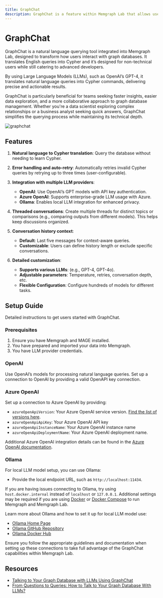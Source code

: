 ```yaml
---
title: GraphChat
description: GraphChat is a feature within Memgraph Lab that allows users to query the Memgraph database using the English language instead of Cypher queries.
---
```



# GraphChat

GraphChat is a natural language querying tool integrated into Memgraph Lab,
designed to transform how users interact with graph databases. It translates
English queries into Cypher and it’s designed for non-technical users while
still catering to advanced developers.

By using Large Language Models (LLMs), such as OpenAI’s GPT-4, it translates
natural language queries into Cypher commands, delivering precise and actionable
results. 

GraphChat is particularly beneficial for teams seeking faster insights, easier
data exploration, and a more collaborative approach to graph database
management. Whether you're a data scientist exploring complex relationships or a
business analyst seeking quick answers, GraphChat simplifies the querying
process while maintaining its technical depth.

![graphchat](/pages/data-visualization/graphchat.png)

## Features

1. **Natural language to Cypher translation**: Query the database without needing to learn Cypher.

2. **Error handling and auto-retry**: Automatically retries invalid Cypher queries by retrying up to three times (user-configurable).

3. **Integration with multiple LLM providers**:
   - **OpenAI**: Use OpenAI’s GPT models with API key authentication.
   - **Azure OpenAI**: Supports enterprise-grade LLM usage with Azure.
   - **Ollama**: Enables local LLM integration for enhanced privacy.

4. **Threaded conversations**: Create multiple threads for distinct topics or
  comparisons (e.g., comparing outputs from different models). This helps keep
  discussions organized.

5. **Conversation history context**:
   - **Default**: Last five messages for context-aware queries.
   - **Customizable**: Users can define history length or exclude specific conversations.

6. **Detailed customization**:
   - **Supports various LLMs**: (e.g., GPT-4, GPT-4o).
   - **Adjustable parameters**: Temperature, retries, conversation depth, etc.
   - **Flexible Configuration**: Configure hundreds of models for different tasks.


## Setup Guide

Detailed instructions to get users started with GraphChat.

### Prerequisites

1. Ensure you have Memgraph and MAGE installed.
2. You have prepared and imported your data into Memgraph.
3. You have LLM provider credentials.

### OpenAI

Use OpenAI’s models for processing natural language queries. Set up a connection to OpenAI by providing a valid OpenAPI key connection.

### Azure OpenAI

Set up a connection to Azure OpenAI by providing:

- `azureOpenApiVersion`: Your Azure OpenAI service version. [Find the list of versions here](https://learn.microsoft.com/en-us/azure/ai-services/openai/reference#chat-completions).
- `azureOpenApiApiKey`: Your Azure OpenAI API key
- `azureOpenApiInstanceName`: Your Azure OpenAI instance name
- `azureOpenApiDeploymentName`: Your Azure OpenAI deployment name.

Additional Azure OpenAI integration details can be found in the [Azure OpenAI documentation](https://js.langchain.com/docs/integrations/text_embedding/azure_openai).

### Ollama

For local LLM model setup, you can use Ollama:

- Provide the local endpoint URL, such as `http://localhost:11434`.

<Callout>

If you are having issues connecting to Ollama, try using `host.docker.internal`
instead of `localhost` or `127.0.0.1`. Additional settings may be required if
you are using
[Docker](/getting-started/install-memgraph/docker#issues-when-connecting-to-memgraph-lab-to-memgraph)
or [Docker Compose](#) to run Memgraph and Memgraph Lab.

</Callout>

Learn more about Ollama and how to set it up for local LLM model use:

- [Ollama Home Page](https://ollama.com/)
- [Ollama GitHub Repository](https://github.com/ollama/ollama)
- [Ollama Docker Hub](https://hub.docker.com/r/ollama/ollama)

Ensure you follow the appropriate guidelines and documentation when setting up these connections to take full advantage of the GraphChat capabilities within Memgraph Lab.

## Resources

- [Talking to Your Graph Database with LLMs Using GraphChat](https://memgraph.com/blog/talking-to-graph-database-llms-graphchat-webinar-recap)
- [From Questions to Queries: How to Talk to Your Graph Database With LLMs?](https://memgraph.com/webinars/how-to-talk-to-your-graph-database-with-llm)

<CommunityLinks/>
